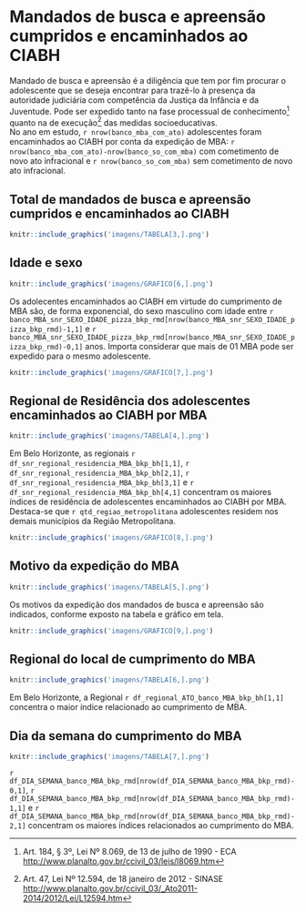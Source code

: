# Mandados de busca e apreensão cumpridos e encaminhados ao CIABH

\leavevmode
\newline

Mandado de busca e apreensão é a diligência que tem por fim procurar o adolescente que se deseja encontrar para trazê-lo à presença da autoridade judiciária com competência da Justiça da Infância e da Juventude. Pode ser expedido tanto na fase processual de conhecimento[^006-1] quanto na de execução[^006-2] das medidas socioeducativas.\
No ano em estudo, `r nrow(banco_mba_com_ato)` adolescentes foram encaminhados ao CIABH por conta da expedição de MBA: `r nrow(banco_mba_com_ato)-nrow(banco_so_com_mba)` com cometimento de novo ato infracional e `r nrow(banco_so_com_mba)` sem cometimento de novo ato infracional.

[^006-1]: Art. 184, § 3º, Lei Nº 8.069, de 13 de julho de 1990 - ECA <http://www.planalto.gov.br/ccivil_03/leis/l8069.htm>

[^006-2]: Art. 47, Lei Nº 12.594, de 18 janeiro de 2012 - SINASE <http://www.planalto.gov.br/ccivil_03/_Ato2011-2014/2012/Lei/L12594.htm>

\newpage

## Total de mandados de busca e apreensão cumpridos e encaminhados ao CIABH

```r
knitr::include_graphics('imagens/TABELA[3,].png')
```

## Idade e sexo

```r
knitr::include_graphics('imagens/GRAFICO[6,].png')
```

\vspace{1cm}

Os adolecentes encaminhados ao CIABH em virtude do cumprimento de MBA são, de forma exponencial, do sexo masculino com idade entre `r banco_MBA_snr_SEXO_IDADE_pizza_bkp_rmd[nrow(banco_MBA_snr_SEXO_IDADE_pizza_bkp_rmd)-1,1]` e `r banco_MBA_snr_SEXO_IDADE_pizza_bkp_rmd[nrow(banco_MBA_snr_SEXO_IDADE_pizza_bkp_rmd)-0,1]` anos. Importa considerar que mais de 01 MBA pode ser expedido para o mesmo adolescente.

```r
knitr::include_graphics('imagens/GRAFICO[7,].png')
```

\newpage

## Regional de Residência dos adolescentes encaminhados ao CIABH por MBA

```r
knitr::include_graphics('imagens/TABELA[4,].png')
```

\vspace{1cm}

Em Belo Horizonte, as regionais `r df_snr_regional_residencia_MBA_bkp_bh[1,1]`, `r df_snr_regional_residencia_MBA_bkp_bh[2,1]`, `r df_snr_regional_residencia_MBA_bkp_bh[3,1]` e `r df_snr_regional_residencia_MBA_bkp_bh[4,1]` concentram os maiores índices de residência de adolescentes encaminhados ao CIABH por MBA. Destaca-se que `r qtd_regiao_metropolitana` adolescentes residem nos demais municípios da Região Metropolitana.

```r
knitr::include_graphics('imagens/GRAFICO[8,].png')
```

\newpage

## Motivo da expedição do MBA

```r
knitr::include_graphics('imagens/TABELA[5,].png')
```

\vspace{1cm}

Os motivos da expedição dos mandados de busca e apreensão são indicados, conforme exposto na tabela e gráfico em tela. \vspace{1cm}

```r
knitr::include_graphics('imagens/GRAFICO[9,].png')
```

\newpage

## Regional do local de cumprimento do MBA

```r
knitr::include_graphics('imagens/TABELA[6,].png')
```

\vspace{1cm}

Em Belo Horizonte, a Regional `r df_regional_ATO_banco_MBA_bkp_bh[1,1]` concentra o maior índice relacionado ao cumprimento de MBA.

## Dia da semana do cumprimento do MBA

```r
knitr::include_graphics('imagens/TABELA[7,].png')
```

\vspace{1cm}

`r df_DIA_SEMANA_banco_MBA_bkp_rmd[nrow(df_DIA_SEMANA_banco_MBA_bkp_rmd)-0,1]`, `r df_DIA_SEMANA_banco_MBA_bkp_rmd[nrow(df_DIA_SEMANA_banco_MBA_bkp_rmd)-1,1]` e `r df_DIA_SEMANA_banco_MBA_bkp_rmd[nrow(df_DIA_SEMANA_banco_MBA_bkp_rmd)-2,1]` concentram os maiores índices relacionados ao cumprimento do MBA.

\newpage
